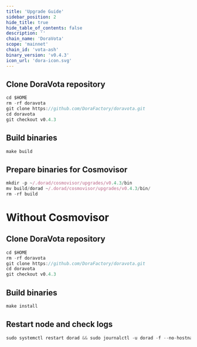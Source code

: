 ```yaml
---
title: 'Upgrade Guide'
sidebar_position: 2
hide_title: true
hide_table_of_contents: false
description: ''
chain_name: 'DoraVota'
scope: 'mainnet'
chain_id: 'vota-ash'
binary_version: 'v0.4.3'
icon_url: 'dora-icon.svg'
---
```



<PageTitle
  iconUrl="img/dora-icon.svg"
  title="DoraVota Upgrade Guide"
  chainId="vota-ash"
  version="v0.4.3"
/>

## Clone DoraVota repository

```js
cd $HOME
rm -rf doravota
git clone https://github.com/DoraFactory/doravota.git
cd doravota
git checkout v0.4.3
```

## Build binaries

```js
make build
```

## Prepare binaries for Cosmovisor

```js
mkdir -p ~/.dorad/cosmovisor/upgrades/v0.4.3/bin
mv build/dorad ~/.dorad/cosmovisor/upgrades/v0.4.3/bin/
rm -rf build
```

# Without Cosmovisor

## Clone DoraVota repository

```js
cd $HOME
rm -rf doravota
git clone https://github.com/DoraFactory/doravota.git
cd doravota
git checkout v0.4.3
```

## Build binaries

```js
make install
```

## Restart node and check logs

```js
sudo systemctl restart dorad && sudo journalctl -u dorad -f --no-hostname -o cat
```
